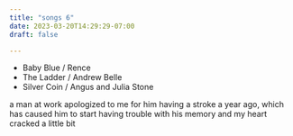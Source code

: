 ```yaml
---
title: "songs 6"
date: 2023-03-20T14:29:29-07:00
draft: false

---
```



- Baby Blue / Rence
- The Ladder / Andrew Belle
- Silver Coin / Angus and Julia Stone

a man at work apologized to me for him having a stroke a year ago, which has caused him to start having trouble with his memory and my heart cracked a little bit